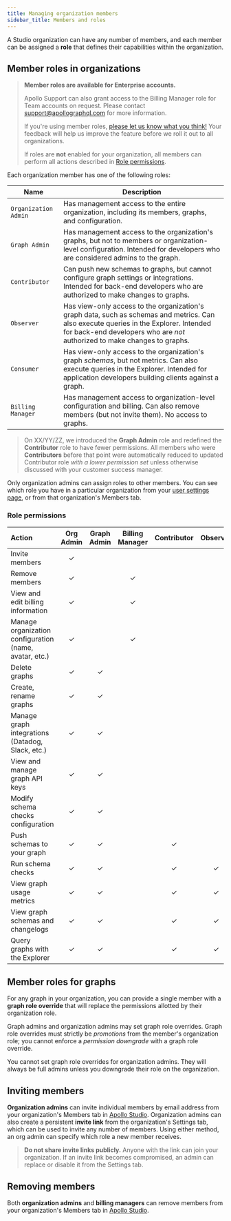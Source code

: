 ```yaml
---
title: Managing organization members
sidebar_title: Members and roles
---
```


A Studio organization can have any number of members, and each member can be assigned a **role** that defines their capabilities within the organization.

## Member roles in organizations

> **Member roles are available for Enterprise accounts.**
>
> Apollo Support can also grant access to the Billing Manager role for Team accounts on request. Please contact support@apollographql.com for more information.
>
> If you're using member roles, [please let us know what you think!](https://docs.google.com/forms/d/10C4_ETX5Xb60RfnJjBC2xBVK9gjr6A644AYKA-27T-E/viewform) Your feedback will help us improve the feature before we roll it out to all organizations.
>
> If roles are **not** enabled for your organization, all members can perform all actions described in [Role permissions](#role-permissions).

Each organization member has one of the following roles:

| Name                 | Description                                                                                                                                                                                                        |
| -------------------- | ------------------------------------------------------------------------------------------------------------------------------------------------------------------------------------------------------------------ |
| `Organization Admin` | Has management access to the entire organization, including its members, graphs, and configuration.                                                                                                                |
| `Graph Admin`        | Has management access to the organization's graphs, but not to members or organization-level configuration. Intended for developers who are considered admins to the graph.                                        |
| `Contributor`        | Can push new schemas to graphs, but cannot configure graph settings or integrations. Intended for back-end developers who are authorized to make changes to graphs.                                                |
| `Observer`           | Has view-only access to the organization's graph data, such as schemas and metrics. Can also execute queries in the Explorer. Intended for back-end developers who are _not_ authorized to make changes to graphs. |
| `Consumer`           | Has view-only access to the organization's graph _schemas_, but not metrics. Can also execute queries in the Explorer. Intended for application developers building clients against a graph.                       |
| `Billing Manager`    | Has management access to organization-level configuration and billing. Can also remove members (but not invite them). No access to graphs.                                                                         |

> On XX/YY/ZZ, we introduced the **Graph Admin** role and redefined the **Contributor** role to have fewer permissions. All members who were **Contributors** before that point were automatically reduced to updated Contributor role *with a lower permission set* unless otherwise discussed with your customer success manager.

Only organization admins can assign roles to other members. You can see which role you have in a particular organization from your [user settings page](https://studio.apollographql.com/user-settings), or from that organization's Members tab.

### Role permissions

| Action                                                 | Org Admin | Graph Admin | Billing Manager | Contributor | Observer | Consumer |
| :----------------------------------------------------- | :-------: | :---------: | :-------------: | :---------: | :------: | :------: |
| Invite members                                         |     ✓     |             |                 |             |          |          |
| Remove members                                         |     ✓     |             |        ✓        |             |          |          |
| View and edit billing information                      |     ✓     |             |        ✓        |             |          |          |
| Manage organization configuration (name, avatar, etc.) |     ✓     |             |        ✓        |             |          |          |
| Delete graphs                                          |     ✓     |      ✓      |                 |             |          |          |
| Create, rename graphs                                  |     ✓     |      ✓      |                 |             |          |          |
| Manage graph integrations (Datadog, Slack, etc.)       |     ✓     |      ✓      |                 |             |          |          |
| View and manage graph API keys                         |     ✓     |      ✓      |                 |             |          |          |
| Modify schema checks configuration                     |     ✓     |      ✓      |                 |             |          |          |
| Push schemas to your graph                             |     ✓     |      ✓      |                 |      ✓      |          |          |
| Run schema checks                                      |     ✓     |      ✓      |                 |      ✓      |    ✓     |          |
| View graph usage metrics                               |     ✓     |      ✓      |                 |      ✓      |    ✓     |          |
| View graph schemas and changelogs                      |     ✓     |      ✓      |                 |      ✓      |    ✓     |    ✓     |
| Query graphs with the Explorer                         |     ✓     |      ✓      |                 |      ✓      |    ✓     |    ✓     |

## Member roles for graphs

For any graph in your organization, you can provide a single member with a **graph role override** that will replace the permissions allotted by their organization role.

Graph admins and organization admins may set graph role overrides. Graph role overrides must strictly be *promotions* from the member's organization role; you cannot enforce a *permission downgrade* with a graph role override.

You cannot set graph role overrides for organization admins. They will always be full admins unless you downgrade their role on the organization.

## Inviting members

**Organization admins** can invite individual members by email address from your organization's Members tab in [Apollo Studio](https://studio.apollographql.com). Organization admins can also create a persistent **invite link** from the organization's Settings tab, which can be used to invite any number of members. Using either method, an org admin can specify which role a new member receives.

> **Do not share invite links publicly.** Anyone with the link can join your organization. If an invite link becomes compromised, an admin can replace or disable it from the Settings tab.

## Removing members

Both **organization admins** and **billing managers** can remove members from your organization's Members tab in [Apollo Studio](https://studio.apollographql.com).
